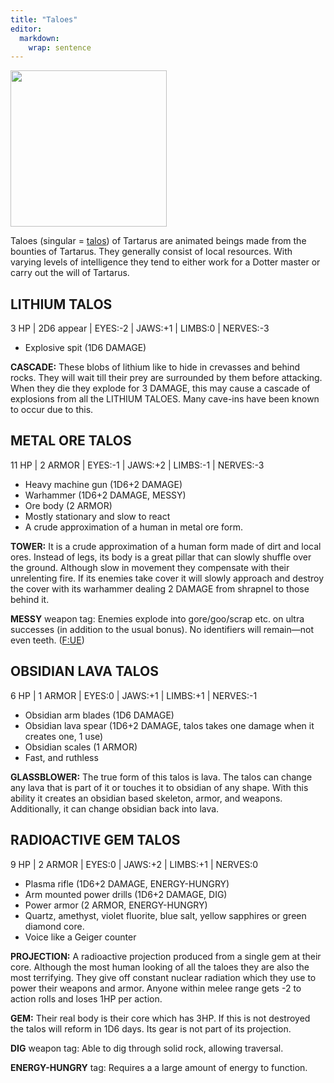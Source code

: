 ```yaml
---
title: "Taloes"
editor: 
  markdown: 
    wrap: sentence
---
```


![](images/Talos.png){width=250px fig-align="center"}

Taloes (singular = [talos](https://en.wikipedia.org/wiki/Talos)) of Tartarus are animated beings made from the bounties of Tartarus. 
They generally consist of local resources.
With varying levels of intelligence they tend to either work for a Dotter master or carry out the will of Tartarus.

## LITHIUM TALOS {#litium_talos}

3 HP | 2D6 appear | EYES:-2 | JAWS:+1 | LIMBS:0 | NERVES:-3

- Explosive spit (1D6 DAMAGE)

__CASCADE:__ These blobs of lithium like to hide in crevasses and behind rocks. They will wait till their prey are surrounded by them before attacking. When they die they explode for 3 DAMAGE, this may cause a cascade of explosions from all the LITHIUM TALOES. Many cave-ins have been known to occur due to this.

## METAL ORE TALOS {#ore_talos}

11 HP | 2 ARMOR | EYES:-1 | JAWS:+2 | LIMBS:-1 | NERVES:-3

- Heavy machine gun (1D6+2 DAMAGE)
- Warhammer (1D6+2 DAMAGE, MESSY)
- Ore body (2 ARMOR)
- Mostly stationary and slow to react
- A crude approximation of a human in metal ore form. 

__TOWER:__ It is a crude approximation of a human form made of dirt and local ores. Instead of legs, its body is a great pillar that can slowly shuffle over the ground. Although slow in movement they compensate with their unrelenting fire. If its enemies take cover it will slowly approach and destroy the cover with its warhammer dealing 2 DAMAGE from shrapnel to those behind it.

__MESSY__ weapon tag: Enemies explode into gore/goo/scrap etc. on ultra successes (in addition to the usual bonus). No identifiers will remain—not even teeth. ([F:UE](https://claymorerpgs.itch.io/fist))

## OBSIDIAN LAVA TALOS {#obsidian_talos}

6 HP | 1 ARMOR | EYES:0 | JAWS:+1 | LIMBS:+1 | NERVES:-1

- Obsidian arm blades (1D6 DAMAGE)
- Obsidian lava spear (1D6+2 DAMAGE, talos takes one damage when it creates one, 1 use)
- Obsidian scales (1 ARMOR)
- Fast, and ruthless

__GLASSBLOWER:__ The true form of this talos is lava. The talos can change any lava that is part of it or touches it to obsidian of any shape. With this ability it creates an obsidian based skeleton, armor, and weapons. Additionally, it can change obsidian back into lava. 

## RADIOACTIVE GEM TALOS {#rad_talos}

9 HP | 2 ARMOR | EYES:0 | JAWS:+2 | LIMBS:+1 | NERVES:0

- Plasma rifle (1D6+2 DAMAGE, ENERGY-HUNGRY)
- Arm mounted power drills (1D6+2 DAMAGE, DIG)
- Power armor (2 ARMOR, ENERGY-HUNGRY)
- Quartz, amethyst, violet fluorite, blue salt, yellow sapphires or green diamond core.
- Voice like a Geiger counter

__PROJECTION:__ A radioactive projection produced from a single gem at their core. Although the most human looking of all the taloes they are also the most terrifying. They give off constant nuclear radiation which they use to power their weapons and armor. Anyone within melee range gets -2 to action rolls and loses 1HP per action.

__GEM:__ Their real body is their core which has 3HP. If this is not destroyed the talos will reform in 1D6 days. Its gear is not part of its projection.

__DIG__ weapon tag: Able to dig through solid rock, allowing traversal.

__ENERGY-HUNGRY__ tag: Requires a a large amount of energy to function.